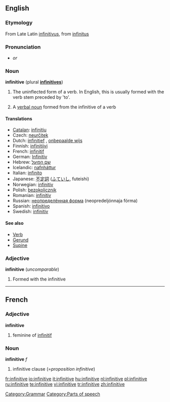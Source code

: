 {{wikipedia}}
==English==

===Etymology===
From Late Latin [[infinitivus]], from [[infinitus]]

===Pronunciation===
*{{IPA|/ɪnfɪnɪtɪv/}} ''or'' {{IPAchar|/ɪnfɪnətɪv/}}

===Noun===
'''infinitive''' (plural '''[[infinitives]]''')

# {{grammar}} The uninflected form of a verb. In English, this is usually formed with the verb stem preceded by 'to'.
# {{grammar}} A [[verbal noun]] formed from the infinitive of a verb

====Translations====
*[[Catalan]]: [[infinitiu]] {{m}}
*Czech: [[neurčitek]] {{m}}
*Dutch: [[infinitief]] {{m}}, [[onbepaalde wijs]] {{m}}
*Finnish: [[infinitiivi]]
*French: [[infinitif]] {{m}}
*German: [[Infinitiv]] {{m}}
*Hebrew: [[שם הפועל]]
*Icelandic: [[nafnháttur]] {{m}}
*Italian: [[infinito]] {{m}}
*Japanese: [[不定詞]] ([[ふていし]], futeishi)
*Norwegian: [[infinitiv]] {{m}}
*Polish: [[bezokolicznik]] {{m}}
*Romanian: [[infinitiv]] {{n}}
*Russian: [[неопределённая форма]] (neopredeljónnaja fórma) {{f}}
*Spanish: [[infinitivo]] {{m}}
*Swedish: [[infinitiv]] {{n}}

====See also====
* [[Verb]]
* [[Gerund]]
* [[Supine]]

===Adjective===
'''infinitive''' (''uncomparable'')

# {{grammar}} Formed with the infinitive

----

==French==

===Adjective===
'''infinitive'''

# feminine of [[infinitif]]

===Noun===
'''infinitive''' ''f''

# infinitive clause (=''proposition infinitive'')

[[Category:Grammar]]
[[Category:Parts of speech]]

[[fr:infinitive]]
[[io:infinitive]]
[[it:infinitive]]
[[hu:infinitive]]
[[nl:infinitive]]
[[pl:infinitive]]
[[ru:infinitive]]
[[te:infinitive]]
[[vi:infinitive]]
[[tr:infinitive]]
[[zh:infinitive]]